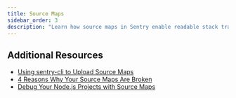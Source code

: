 ```yaml
---
title: Source Maps
sidebar_order: 3
description: "Learn how source maps in Sentry enable readable stack traces in your errors, along with numerous other benefits."
---
```


<PlatformContent includePath="sourcemaps/primer" />

<PlatformContent includePath="sourcemaps/overview" />

## Additional Resources

- [Using sentry-cli to Upload Source Maps](/cli/releases/#sentry-cli-sourcemaps)
- [4 Reasons Why Your Source Maps Are Broken](https://blog.sentry.io/2018/10/18/4-reasons-why-your-source-maps-are-broken)
- [Debug Your Node.js Projects with Source Maps](https://blog.sentry.io/2019/02/20/debug-node-source-maps)
